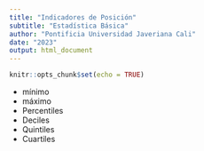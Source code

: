 ```yaml
---
title: "Indicadores de Posición"
subtitle: "Estadística Básica"
author: "Pontificia Universidad Javeriana Cali"
date: "2023"
output: html_document
---
```


```r
knitr::opts_chunk$set(echo = TRUE)
```

* mínimo
* máximo
* Percentiles
* Deciles
* Quintiles
* Cuartiles


